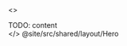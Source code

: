 
<>
    <Hero
        title="Gids voor het maken van toegankelijke apps"
        image="app-wheelchair.svg"
    />
    <main>TODO: content</main>
</>
@site/src/shared/layout/Hero
